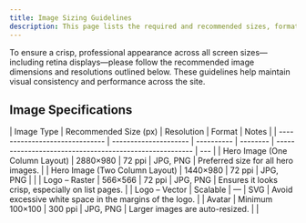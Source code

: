 ```yaml
---
title: Image Sizing Guidelines
description: This page lists the required and recommended sizes, formats, and compression rules for images.
---
```


To ensure a crisp, professional appearance across all screen sizes—including retina displays—please follow the recommended image dimensions and resolutions outlined below. These guidelines help maintain visual consistency and performance across the site.

## Image Specifications

| Image Type                     | Recommended Size (px) | Resolution | Format   | Notes                                                   |
| ------------------------------ | --------------------- | ---------- | -------- | ------------------------------------------------------- | --- |
| Hero Image (One Column Layout) | 2880×980              | 72 ppi     | JPG, PNG | Preferred size for all hero images.                     |
| Hero Image (Two Column Layout) | 1440×980              | 72 ppi     | JPG, PNG |                                                         |
| Logo – Raster                  | 566×566               | 72 ppi     | JPG, PNG | Ensures it looks crisp, especially on list pages.       |
| Logo – Vector                  | Scalable              | —          | SVG      | Avoid excessive white space in the margins of the logo. |
| Avatar                         | Minimum 100×100       | 300 ppi    | JPG, PNG | Larger images are auto-resized.                         |     |
